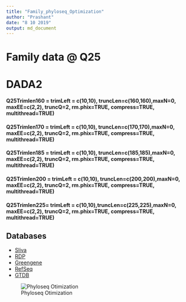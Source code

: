 ```yaml
---
title: "Family_phyloseq_Optimization"
author: "Prashant"
date: "8 10 2019"
output: md_document
---
```



# **Family data @ Q25**
# DADA2
#### Q25Trimlen160 = trimLeft = c(10,10), truncLen=c(160,160),maxN=0, maxEE=c(2,2), truncQ=2, rm.phix=TRUE, compress=TRUE, multithread=TRUE)  <br>
#### Q25Trimlen170 = trimLeft = c(10,10), truncLen=c(170,170),maxN=0, maxEE=c(2,2), truncQ=2, rm.phix=TRUE, compress=TRUE, multithread=TRUE)  <br>
#### Q25Trimlen185 = trimLeft = c(10,10), truncLen=c(185,185),maxN=0, maxEE=c(2,2), truncQ=2, rm.phix=TRUE, compress=TRUE, multithread=TRUE)  <br>
#### Q25Trimlen200 = trimLeft = c(10,10), truncLen=c(200,200),maxN=0, maxEE=c(2,2), truncQ=2, rm.phix=TRUE, compress=TRUE, multithread=TRUE)  <br>
#### Q25Trimlen225= trimLeft = c(10,10),truncLen=c(225,225),maxN=0, maxEE=c(2,2), truncQ=2, rm.phix=TRUE, compress=TRUE, multithread=TRUE)  <br>
  

## Databases 
* [Sliva](https://zenodo.org/record/1172783#.XZtAbSBS-Uk)
* [RDP](https://zenodo.org/record/801828#.XZtAgyBS-Uk)
* [Greengene](https://zenodo.org/record/158955#.XZtApSBS-Uk)
* [RefSeq](https://zenodo.org/record/2541239#.XZtAzSBS-Uk)
* [GTDB](https://zenodo.org/record/2541239#.XZtA9yBS-Uk)

![Phyloseq Otimization]('phyloseq_Optimization.png')

